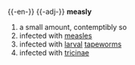 {{-en-}}
{{-adj-}}
'''measly'''
#a small amount, contemptibly so
#infected with [[measles]]
#infected with [[larval]] [[tapeworm]]s
#infected with [[tricinae]]